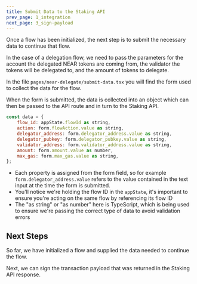```yaml
---
title: Submit Data to the Staking API
prev_page: 1_integration
next_page: 3_sign-payload
---
```


Once a flow has been initialized, the next step is to submit the necessary data to continue that flow.

In the case of a delegation flow, we need to pass the parameters for the account the delegated NEAR tokens are coming from, the validator the tokens will be delegated to, and the amount of tokens to delegate.

In the file `pages/near-delegate/submit-data.tsx` you will find the form used to collect the data for the flow.

When the form is submitted, the data is collected into an object which can then be passed to the API route and in turn to the Staking API.

```js
const data = {
    flow_id: appState.flowId as string,
    action: form.flowAction.value as string,
    delegator_address: form.delegator_address.value as string,
    delegator_pubkey: form.delegator_pubkey.value as string,
    validator_address: form.validator_address.value as string,
    amount: form.amount.value as number,
    max_gas: form.max_gas.value as string,
};
```

- Each property is assigned from the form field, so for example `form.delegator_address.value` refers to the value contained in the text input at the time the form is submitted.
- You'll notice we're holding the flow ID in the `appState`, it's important to ensure you're acting on the same flow by referencing its flow ID
- The "as string" or "as number" here is TypeScript, which is being used to ensure we're passing the correct type of data to avoid validation errors

## Next Steps

So far, we have initialized a flow and supplied the data needed to continue the flow.

Next, we can sign the transaction payload that was returned in the Staking API response.

